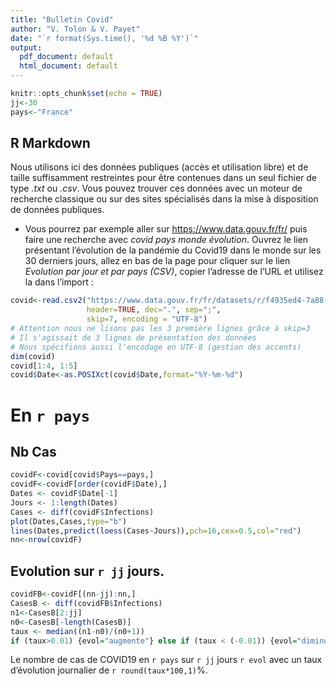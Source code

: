 ```yaml
---
title: "Bulletin Covid"
author: "V. Tolon & V. Payet"
date: "`r format(Sys.time(), '%d %B %Y')`"
output:
  pdf_document: default
  html_document: default
---
```


```r
knitr::opts_chunk$set(echo = TRUE)
jj<-30
pays<-"France"
```

## R Markdown

Nous utilisons ici des données publiques (accès et utilisation libre) et de taille suffisamment restreintes pour être contenues dans un seul fichier de type *.txt* ou *.csv*. Vous pouvez trouver ces données avec un moteur de recherche classique ou sur des sites spécialisés dans la mise à disposition de données publiques. 

-  Vous pourrez par exemple aller sur [https://www.data.gouv.fr/fr/](https://www.data.gouv.fr/fr/) puis faire une recherche avec *covid pays monde évolution*. Ouvrez le lien présentant l'évolution de la pandémie du Covid19 dans le monde sur les 30 derniers jours, allez en bas de la page pour cliquer sur le lien *Evolution par jour et par pays (CSV)*, copier l'adresse de l'URL et utilisez la dans l'import : 


```r
covid<-read.csv2("https://www.data.gouv.fr/fr/datasets/r/f4935ed4-7a88-44e4-8f8a-33910a151d42" , 
                 header=TRUE, dec=".", sep=";", 
                 skip=7, encoding = "UTF-8")
# Attention nous ne lisons pas les 3 première lignes grâce à skip=3
# Il s'agissait de 3 lignes de présentation des données
# Nous spécifions aussi l'encodage en UTF-8 (gestion des accents)
dim(covid)
covid[1:4, 1:5]
covid$Date<-as.POSIXct(covid$Date,format="%Y-%m-%d")
```

# En `r pays`

## Nb Cas
```r
covidF<-covid[covid$Pays==pays,]
covidF<-covidF[order(covidF$Date),]
Dates <- covidF$Date[-1]
Jours <- 1:length(Dates)
Cases <- diff(covidF$Infections)
plot(Dates,Cases,type="b")
lines(Dates,predict(loess(Cases~Jours)),pch=16,cex=0.5,col="red")
nn<-nrow(covidF)
```



## Evolution sur `r jj` jours.
```r
covidFB<-covidF[(nn-jj):nn,]
CasesB <- diff(covidFB$Infections)
n1<-CasesB[2:jj]
n0<-CasesB[-length(CasesB)]
taux <- median((n1-n0)/(n0+1))
if (taux>0.01) {evol="augmente"} else if (taux < (-0.01)) {evol="diminue"} else {evol="reste stable"}
```

Le nombre de cas de COVID19 en `r pays` sur `r jj` jours `r evol` avec un taux d'évolution journalier de `r round(taux*100,1)`%.